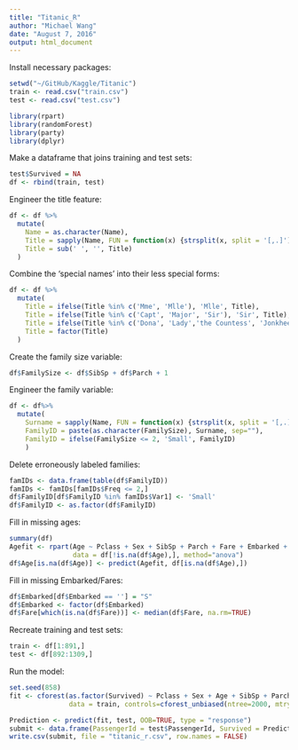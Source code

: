 ```yaml
---
title: "Titanic_R"
author: "Michael Wang"
date: "August 7, 2016"
output: html_document
---
```


Install necessary packages:
```r
setwd("~/GitHub/Kaggle/Titanic")
train <- read.csv("train.csv")
test <- read.csv("test.csv")

library(rpart)
library(randomForest)
library(party)
library(dplyr)
```

Make a dataframe that joins training and test sets:
```r
test$Survived = NA
df <- rbind(train, test)
```

Engineer the title feature:
```r
df <- df %>%
  mutate(
    Name = as.character(Name),
    Title = sapply(Name, FUN = function(x) {strsplit(x, split = '[,.]')[[1]][2]}),
    Title = sub(' ', '', Title)
  )
```

Combine the 'special names' into their less special forms:
```r
df <- df %>%
  mutate(
    Title = ifelse(Title %in% c('Mme', 'Mlle'), 'Mlle', Title),
    Title = ifelse(Title %in% c('Capt', 'Major', 'Sir'), 'Sir', Title),
    Title = ifelse(Title %in% c('Dona', 'Lady','the Countess', 'Jonkheer'), 'Lady', Title),
    Title = factor(Title)
  )
```

Create the family size variable:
```r
df$FamilySize <- df$SibSp + df$Parch + 1
```

Engineer the family variable:
```r
df <- df%>%
  mutate(
    Surname = sapply(Name, FUN = function(x) {strsplit(x, split = '[,.]')[[1]][1]}),
    FamilyID = paste(as.character(FamilySize), Surname, sep=""),
    FamilyID = ifelse(FamilySize <= 2, 'Small', FamilyID)
    )
```

Delete erroneously labeled families:
```r
famIDs <- data.frame(table(df$FamilyID))
famIDs <- famIDs[famIDs$Freq <= 2,]
df$FamilyID[df$FamilyID %in% famIDs$Var1] <- 'Small'
df$FamilyID <- as.factor(df$FamilyID)
```

Fill in missing ages:
```r
summary(df)
Agefit <- rpart(Age ~ Pclass + Sex + SibSp + Parch + Fare + Embarked + Title + FamilySize, 
                data = df[!is.na(df$Age),], method="anova")
df$Age[is.na(df$Age)] <- predict(Agefit, df[is.na(df$Age),])
```

Fill in missing Embarked/Fares:
```r
df$Embarked[df$Embarked == ''] = "S"
df$Embarked <- factor(df$Embarked)
df$Fare[which(is.na(df$Fare))] <- median(df$Fare, na.rm=TRUE)
```

Recreate training and test sets:
```r
train <- df[1:891,]
test <- df[892:1309,]
```

Run the model:
```r
set.seed(858)
fit <- cforest(as.factor(Survived) ~ Pclass + Sex + Age + SibSp + Parch + Fare + Embarked + Title + FamilySize + FamilyID,
               data = train, controls=cforest_unbiased(ntree=2000, mtry=3)) 

Prediction <- predict(fit, test, OOB=TRUE, type = "response")
submit <- data.frame(PassengerId = test$PassengerId, Survived = Prediction)
write.csv(submit, file = "titanic_r.csv", row.names = FALSE)
```
